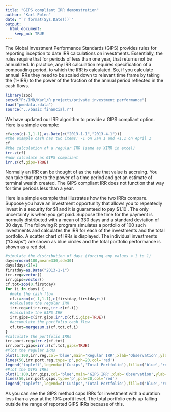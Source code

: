 ```yaml
---
title: "GIPS compliant IRR demonstration"
author: "Karl Polen"
date: "`r format(Sys.Date())`"
output: 
  html_document:
    keep_md: TRUE
---
```


The Global Investment Performance Standards (GIPS) provides rules for reporting inception to date IRR calculations on investments.  Essentially, the rules require that for periods of less than one year, that returns not be annualized.  In practice, any IRR calculation requires specification of a compouding period, to which the IRR is calculated.  So, if you calculate annual IRRs they need to be scaled down to relevant time frame by taking the (1+IRR) to the power of the fraction of the annual period reflected in the cash flows.
```r
library(zoo)
setwd("P:/IMD/Karl/R projects/private investment performance")
load("pmedata.rdata")
source("../basic financial.r")

```

We have updated our IRR algorithm to provide a GIPS compliant option.  Here is a simple example:

```r
cf=zoo(c(-1,1.1),as.Date(c("2013-1-1","2013-4-1")))
#the example cash has two items: -1 on Jan 1 and +1.1 on April 1
cf
#the calculation of a regular IRR (same as XIRR in excel)
irr.z(cf)
#now calculate as GIPS compliant
irr.z(cf,gips=TRUE)
```
Normally an IRR can be thought of as the rate that value is accruing.  You can take that rate to the power of a time period and get an estimate of terminal wealth created.  The GIPS compliant IRR does not function that way for time periods less than a year.

Here is a simple example that illustrates how the two IRRs compare.  Suppose you have an investment opportunity that allows you to repeatedly invest in a security for $1 and it is guaranteed to pay $1.10 .   The only uncertainty is when you get paid.  Suppose the time for the payment is normally distributed with a mean of 330 days and a standard deviation of 30 days.  The following R program simulates a portfolio of 100 such investments and calculates the IRR for each of the investments and the total portfolio.  A scatter chart of IRRs is displayed.  The individual investments ("Cusips") are shown as blue circles and the total portfolio performance is shown as a red dot.
```r
#simulate the distribution of days (forcing any values < 1 to 1)
days=rnorm(100,mean=330,sd=30)
days[days<1]=1
firstday=as.Date("2013-1-1")
irr.reg=vector()
irr.gips=vector()
cf.tot=zoo(0,firstday)
for (i in days) {
  #make the cash flow
  cf.i=zoo(c(-1,1.1),c(firstday,firstday+i))
  #calculate the regular IRR
  irr.reg=c(irr.reg,irr.z(cf.i))
  #calculate the GIPS IRR
  irr.gips=c(irr.gips,irr.z(cf.i,gips=TRUE))
  #accumulate the portfolio cash flow
  cf.tot=mergesum.z(cf.tot,cf.i)
}
#calculate the portfolio IRRs
irr.port.reg=irr.z(cf.tot)
irr.port.gips=irr.z(cf.tot,gips=TRUE)
#Plot the regular IRRs
plot(1:100,irr.reg,col='blue',main='Regular IRR',xlab='Observation',ylab='IRR')
lines(50,irr.port.reg,type='p',pch=20,col='red')
legend('topleft',legend=c('Cusips','Total Portfolio'),fill=c('blue','red'))
#Plot the GIPS IRRs
plot(1:100,irr.gips,col='blue',main='GIPS IRR',xlab='Observation',ylab='IRR',ylim=range(irr.reg))
lines(50,irr.port.gips,type='p',pch=20,col='red')
legend('topleft',legend=c('Cusips','Total Portfolio'),fill=c('blue','red'))
```

As you can see the GIPS method caps IRRs for investment with a duration less than a year at the 10% profit level.  The total portfolio ends up falling outside the range of reported GIPS IRRs because of this.  
